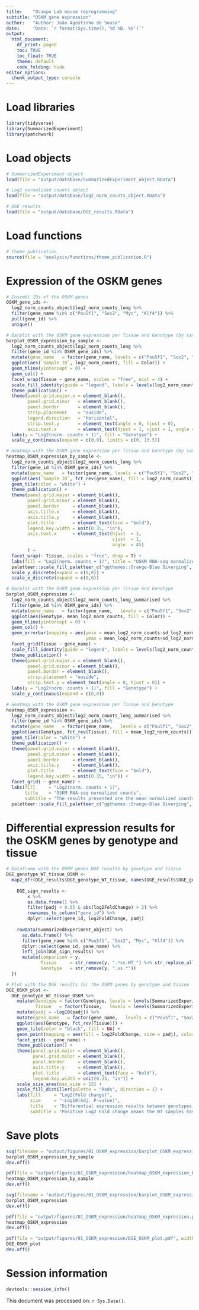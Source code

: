 ```yaml
---
title:    "Ocampo Lab mouse reprogramming"
subtitle: "OSKM gene expression"
author:   "Author: João Agostinho de Sousa"
date:     "Date: `r format(Sys.time(),'%d %B, %Y')`"
output:
  html_document:
    df_print: paged
    toc: TRUE
    toc_float: TRUE
    theme: default
    code_folding: hide
editor_options:
  chunk_output_type: console
---
```


# Load libraries
```r

library(tidyverse)
library(SummarizedExperiment)
library(patchwork)

```

# Load objects
```r

# SummarizedExperiment object
load(file = "output/database/SummarizedExperiment_object.RData")

# Log2 normalized counts object
load(file = "output/database/log2_norm_counts_object.RData")

# DGE results
load(file = "output/database/DGE_results.RData")

```

# Load functions
```r

# Theme publication
source(file = "analysis/functions/theme_publication.R")

```

# Expression of the OSKM genes
```r

# Ensembl IDs of the OSKM genes
OSKM_gene_ids <- 
  log2_norm_counts_object$log2_norm_counts_long %>% 
  filter(gene_name %in% c("Pou5f1", "Sox2", "Myc", "Klf4")) %>% 
  pull(gene_id) %>% 
  unique()

# Barplot with the OSKM gene expression per Tissue and Genotype (by sample)
barplot_OSKM_expression_by_sample <- 
  log2_norm_counts_object$log2_norm_counts_long %>% 
  filter(gene_id %in% OSKM_gene_ids) %>% 
  mutate(gene_name   = factor(gene_name, levels = c("Pou5f1", "Sox2", "Myc", "Klf4"))) %>% 
  ggplot(aes(`Sample ID`, log2_norm_counts, fill = Color)) + 
  geom_hline(yintercept = 0) +
  geom_col() +
  facet_wrap(Tissue ~ gene_name, scales = "free", ncol = 4) + 
  scale_fill_identity(guide = "legend", labels = levels(log2_norm_counts_object$log2_norm_counts_long$Genotype)) + 
  theme_publication() +
  theme(panel.grid.major.x = element_blank(),
        panel.grid.minor   = element_blank(),
        panel.border       = element_blank(), 
        strip.placement    = "ouside",
        legend.direction   = "horizontal", 
        strip.text.y       = element_text(angle = 0, hjust = 0),
        axis.text.x        = element_text(hjust = 1, vjust = 1, angle = 45)) +
  labs(y = "Log2(norm. counts + 1)", fill = "Genotype") +
  scale_y_continuous(expand = c(0,0), limits = c(0, 13.5))

# Heatmap with the OSKM gene expression per Tissue and Genotype (by sample)
heatmap_OSKM_expression_by_sample <- 
  log2_norm_counts_object$log2_norm_counts_long %>% 
  filter(gene_id %in% OSKM_gene_ids) %>% 
  mutate(gene_name   = factor(gene_name, levels = c("Pou5f1", "Sox2", "Myc", "Klf4"))) %>% 
  ggplot(aes(`Sample ID`, fct_rev(gene_name), fill = log2_norm_counts)) + 
  geom_tile(color = "white") +
  theme_publication() +
  theme(panel.grid.major = element_blank(),
        panel.grid.minor = element_blank(), 
        panel.border     = element_blank(), 
        axis.title.x     = element_blank(), 
        axis.title.y     = element_blank(), 
        plot.title       = element_text(face = "bold"),
        legend.key.width = unit(0.35, "in"),
        axis.text.x      = element_text(hjust  = 1, 
                                        vjust  = 1, 
                                        angle  = 45)
        ) +
  facet_wrap(~ Tissue, scales = "free", drop = T) +
  labs(fill = "Log2(norm. counts + 1)", title = "OSKM RNA-seq normalized counts") +
  paletteer::scale_fill_paletteer_c("ggthemes::Orange-Blue Diverging", direction = -1) +
  scale_y_discrete(expand = c(0,0)) +
  scale_x_discrete(expand = c(0,0))

# Barplot with the OSKM gene expression per Tissue and Genotype
barplot_OSKM_expression <- 
  log2_norm_counts_object$log2_norm_counts_long_summarised %>% 
  filter(gene_id %in% OSKM_gene_ids) %>%
  mutate(gene_name   = factor(gene_name,   levels = c("Pou5f1", "Sox2", "Myc", "Klf4"))) %>% 
  ggplot(aes(Genotype, mean_log2_norm_counts, fill = Color)) + 
  geom_hline(yintercept = 0) +
  geom_col() +
  geom_errorbar(mapping = aes(ymin = mean_log2_norm_counts-sd_log2_norm_counts,
                              ymax = mean_log2_norm_counts+sd_log2_norm_counts), width = 0.2) +
  facet_grid(Tissue ~ gene_name) + 
  scale_fill_identity(guide = "legend", labels = levels(log2_norm_counts_object$log2_norm_counts_long_summarised$Genotype)) + 
  theme_publication() +
  theme(panel.grid.major.x = element_blank(),
        panel.grid.minor = element_blank(),
        panel.border = element_blank(), 
        strip.placement = "ouside", 
        strip.text.y = element_text(angle = 0, hjust = 0)) +
  labs(y = "Log2(norm. counts + 1)", fill = "Genotype") +
  scale_y_continuous(expand = c(0,0))

# Heatmap with the OSKM gene expression per Tissue and Genotype
heatmap_OSKM_expression <- 
  log2_norm_counts_object$log2_norm_counts_long_summarised %>% 
  filter(gene_id %in% OSKM_gene_ids) %>%
  mutate(gene_name   = factor(gene_name,   levels = c("Pou5f1", "Sox2", "Myc", "Klf4"))) %>% 
  ggplot(aes(Genotype, fct_rev(Tissue), fill = mean_log2_norm_counts)) + 
  geom_tile(color = "white") +
  theme_publication() +
  theme(panel.grid.major = element_blank(),
        panel.grid.minor = element_blank(), 
        panel.border     = element_blank(), 
        axis.title.y     = element_blank(), 
        plot.title       = element_text(face = "bold"),
        legend.key.width = unit(0.35, "in")) +
  facet_grid( ~ gene_name) +
  labs(fill     = "Log2(norm. counts + 1)", 
       title    = "OSKM RNA-seq normalized counts", 
       subtitle = "The results presented are the mean normalized counts of the biological replicates") +
  paletteer::scale_fill_paletteer_c("ggthemes::Orange-Blue Diverging", direction = -1)

```

# Differential expression results for the OSKM genes by genotype and tissue
```r

# Dataframe with the OSKM genes DGE results by genotype and tissue
DGE_genotype_WT_tissue_OSKM <- 
  map2_dfr(DGE_results$DGE_genotype_WT_tissue, names(DGE_results$DGE_genotype_WT_tissue), function(x, y){
    
    DGE_sign_results <- 
        x %>% 
        as.data.frame() %>% 
        filter(padj < 0.05 & abs(log2FoldChange) > 2) %>% 
        rownames_to_column("gene_id") %>% 
        dplyr::select(gene_id, log2FoldChange, padj)
    
    rowData(SummarizedExperiment_object) %>% 
      as.data.frame() %>% 
      filter(gene_name %in% c("Pou5f1", "Sox2", "Myc", "Klf4")) %>%
      dplyr::select(gene_id, gene_name) %>% 
      left_join(DGE_sign_results) %>% 
      mutate(comparison = y, 
             Tissue     = str_remove(y, ".*vs.WT_") %>% str_replace_all("_", " "), 
             Genotype   = str_remove(y, ".vs.*"))
  })

# Plot with the DGE results for the OSKM genes by genotype and tissue
DGE_OSKM_plot <- 
  DGE_genotype_WT_tissue_OSKM %>% 
    mutate(Genotype = factor(Genotype, levels = levels(SummarizedExperiment_object$Genotype)),
           Tissue   = factor(Tissue,   levels = levels(SummarizedExperiment_object$Tissue))) %>%
    mutate(padj = -log10(padj)) %>% 
    mutate(gene_name   = factor(gene_name,   levels = c("Pou5f1", "Sox2", "Myc", "Klf4"))) %>% 
    ggplot(aes(Genotype, fct_rev(Tissue))) + 
    geom_tile(color = "black", fill = NA) + 
    geom_point(mapping = aes(fill = log2FoldChange, size = padj), color = "black", shape = 21) + 
    facet_grid( ~ gene_name) +
    theme_publication() +
    theme(panel.grid.major = element_blank(),
          panel.grid.minor = element_blank(), 
          panel.border     = element_blank(), 
          axis.title.y     = element_blank(),
          plot.title       = element_text(face = "bold"),
          legend.key.width = unit(0.35, "in")) + 
    scale_size_area(max_size = 15) +
    scale_fill_distiller(palette = "Reds", direction = 1) +
    labs(fill     = "Log2(Fold change)", 
         size     = "-Log10(Adj. P-value)",
         title    = "Differential expression results between genotypes and wild type (WT)", 
         subtitle = "Positive Log2 Fold change means the WT samples have lower expression") 

```

# Save plots
```r

svg(filename = "output/figures/01_OSKM_expression/barplot_OSKM_expression_by_sample.svg", width = 15, height = 25)
barplot_OSKM_expression_by_sample
dev.off()

pdf(file = "output/figures/01_OSKM_expression/heatmap_OSKM_expression_by_sample.pdf", width = 13, height = 8)
heatmap_OSKM_expression_by_sample
dev.off()

svg(filename = "output/figures/01_OSKM_expression/barplot_OSKM_expression.svg", width = 10, height = 13)
barplot_OSKM_expression
dev.off()

pdf(file = "output/figures/01_OSKM_expression/heatmap_OSKM_expression.pdf", width = 10, height = 5)
heatmap_OSKM_expression
dev.off()

pdf(file = "output/figures/01_OSKM_expression/DGE_OSKM_plot.pdf", width = 10, height = 5)
DGE_OSKM_plot
dev.off()

```

# Session information
```r

devtools::session_info()

```

This document was processed on: `r Sys.Date()`.
